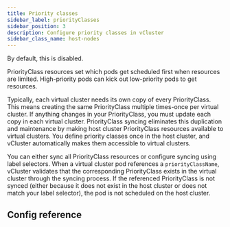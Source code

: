 ```yaml
---
title: Priority classes
sidebar_label: priorityClasses
sidebar_position: 3
description: Configure priority classes in vCluster
sidebar_class_name: host-nodes
---
```



<TenancySupport hostNodes="true" />

<!-- vale off -->


By default, this is disabled.

PriorityClass resources set which pods get scheduled first when resources are limited. High-priority pods can kick out low-priority pods to get resources.

Typically, each virtual cluster needs its own copy of every PriorityClass. This means creating the same PriorityClass multiple times-once per virtual cluster. If anything changes in your PriorityClass, you must update each copy in each virtual cluster. 
PriorityClass syncing eliminates this duplication and maintenance by making host cluster PriorityClass resources available to virtual clusters. You define priority classes once in the host cluster, and vCluster automatically makes them accessible to virtual clusters.

You can either sync all PriorityClass resources or configure syncing using label selectors. When a virtual cluster pod references a `priorityClassName`, vCluster validates that the corresponding PriorityClass exists in the virtual cluster through the syncing process. If the referenced PriorityClass is not synced (either because it does not exist in the host cluster or does not match your label selector), the pod is not scheduled on the host cluster.

<ClassSyncing lowercaseResource="pod" resource="Pod" pluralResource="pods" lowercaseResourceClass="priorityclass" resourceClass="PriorityClass" pluralResourceClass="priorityClasses" resourceClassName="priorityClassName" expressionKey="kubernetes.io/priority.class" expressionValue1="low" expressionValue2="medium" />


## Config reference

<EnableSwitch/>
